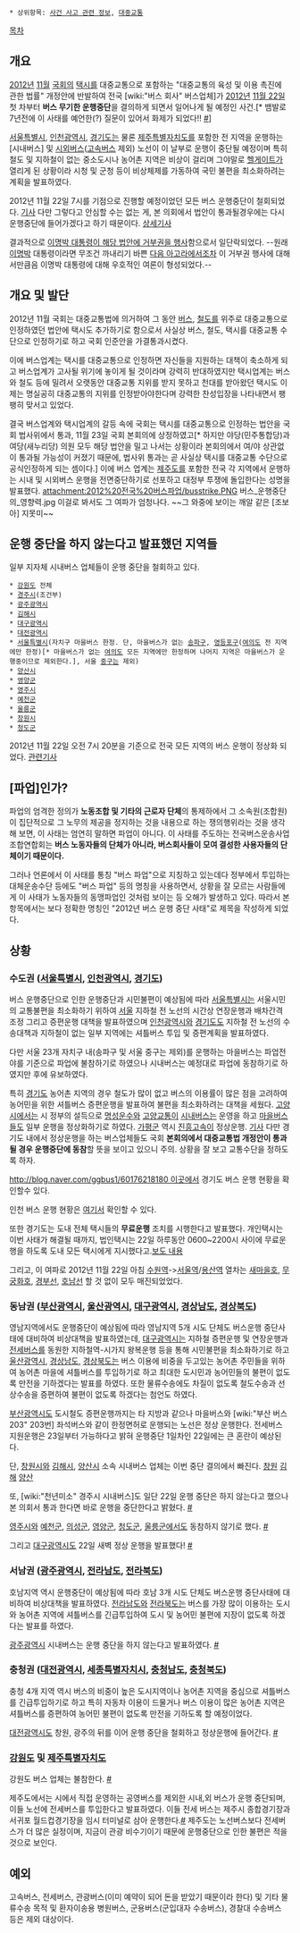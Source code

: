  * 상위항목: [[사건 사고 관련 정보]], [[대중교통]]

[[목차]]
== 개요 ==
[[2012년]] [[11월]] [[대한민국 국회|국회]]의 [[택시]]를 대중교통으로 포함하는 "대중교통의 육성 및 이용 촉진에 관한 법률" 개정안에 반발하여 전국 [wiki:"버스 회사" 버스업체]가 [[2012년]] [[11월 22일]] 첫 차부터 '''버스 무기한 운행중단'''을 결의하게 되면서 일어나게 될 예정인 사건.[* 뱀발로 7년전에 이 사태를 예언한(?) 질문이 있어서 화제가 되었다!! [http://kin.naver.com/qna/detail.nhn?d1id=8&dirId=812&docId=30350427&qb=66eM7J28IOyghOq1reyXkA==&enc=utf8&section=kin&rank=1&search_sort=0&spq=1 #]]

[[서울특별시]], [[인천광역시]], [[경기도]]는 물론 [[제주특별자치도]]를 포함한 전 지역을 운행하는 [시내버스] 및 [[시외버스]]([[고속버스]] 제외) 노선이 이 날부로 운행이 중단될 예정이며 특히 철도 및 지하철이 없는 중소도시나 농어촌 지역은 비상이 걸리며 그야말로 [[헬게이트]]가 열리게 된 상황이라 시청 및 군청 등이 비상체제를 가동하여 국민 불편을 최소화하려는 계획을 발표하였다. 

2012년 11월 22일 7시를 기점으로 진행할 예정이었던 모든 버스 운행중단이 철회되었다. [http://m.news.naver.com/read.nhn?mode=LSD&sid1=103&oid=277&aid=0002882265 기사] 다만 그렇다고 안심할 수는 없는 게, 본 의회에서 법안이 통과될경우에는 다시 운행중단에 들어가겠다고 하기 때문이다. [http://news.naver.com/main/read.nhn?mode=LSD&mid=sec&sid1=102&oid=023&aid=0002462038 상세기사]

결과적으로 [http://news.hankooki.com/lpage/politics/201301/h2013012302341821000.htm 이명박 대통령이 해당 법안에 거부권을 행사]함으로서 일단락되었다. --원래 [[이명박]] 대통령이라면 무조건 까내리기 바쁜 [[다음 아고라]]에서조차 이 거부권 행사에 대해서만큼음 이명박 대통령에 대해 우호적인 여론이 형성되었다.--
== 개요 및 발단 == 
2012년 11월 국회는 대중교통법에 의거하여 그 동안 [[버스]], [[철도]]를 위주로 대중교통으로 인정하였던 법안에 택시도 추가하기로 함으로서 사실상 버스, 철도, 택시를 대중교통 수단으로 인정하기로 하고 국회 인준안을 가결통과시켰다. 

이에 버스업계는 택시를 대중교통으로 인정하면 자신들을 지원하는 대책이 축소하게 되고 버스업계가 고사될 위기에 놓이게 될 것이라며 강력히 반대하였지만 택시업계는 버스와 철도 등에 밀려서 오랫동안 대중교통 지위를 받지 못하고 천대를 받아왔던 택시도 이제는 명실공히 대중교통의 지위를 인정받아야한다며 강력한 찬성입장을 나타내면서 팽팽히 맞서고 있었다.

결국 버스업계와 택시업계의 갈등 속에 국회는 택시를 대중교통으로 인정하는 법안을 국회 법사위에서 통과, 11월 23일 국회 본회의에 상정하였고[* 하지만 야당(민주통합당)과 여당(새누리당) 의원 모두 해당 법안을 밀고 나서는 상황이라 본회의에서 여/야 상관없이 통과될 가능성이 커졌기 때문에, 법사위 통과는 곧 사실상 택시를 대중교통 수단으로 공식인정하게 되는 셈이다.] 이에 버스 업계는 [[제주도]]를 포함한 전국 각 지역에서 운행하는 시내 및 시외버스 운행을 전면중단하기로 선포하고 대정부 투쟁에 돌입한다는 성명을 발표했다. 
attachment:2012%20전국%20버스파업/busstrike.PNG
버스_운행중단의_영향력.jpg 이걸로 봐서도 그 여파가 엄청나다. ~~그 와중에 보이는 깨알 같은 [조보아] 지못미~~

== 운행 중단을 하지 않는다고 발표했던 지역들 ==
일부 지자체 시내버스 업체들이 운행 중단을 철회하고 있다.

 * [[강원도]] 전체
 * [[경주시]](조건부)
 * [[광주광역시]]
 * [[김해시]]
 * [[대구광역시]]
 * [[대전광역시]] 
 * [[서울특별시]](자치구 마을버스 한정. 단, 마을버스가 없는 [[송파구]], [[영등포구]]([[여의도]] 전 지역에만 한정)[* 마을버스가 없는 [[여의도]] 모든 지역에만 한정하며 나머지 지역은 마을버스가 운행중이므로 제외한다.], 서울 [[중구]]는 제외)
 * [[양산시]]
 * [[영양군]]
 * [[영주시]]
 * [[예천군]]
 * [[울릉군]]
 * [[창원시]]
 * [[청도군]]

2012년 11월 22일 오전 7시 20분을 기준으로 전국 모든 지역의 버스 운행이 정상화 되었다. [http://news.chosun.com/site/data/html_dir/2012/11/22/2012112200350.html 관련기사]

== [파업]인가? ==
파업의 엄격한 정의가 '''노동조합 및 기타의 근로자 단체'''의 통제하에서 그 소속원(조합원)이 집단적으로 그 노무의 제공을 정지하는 것을 내용으로 하는 쟁의행위라는 것을 생각해 보면, 이 사태는 엄연히 말하면 파업이 아니다. 이 사태를 주도하는 전국버스운송사업조합연합회는 '''버스 노동자들의 단체가 아니라, 버스회사들이 모여 결성한 사용자들의 단체이기 때문이다.'''

그러나 언론에서 이 사태를 통칭 "버스 파업"으로 지칭하고 있는데다 정부에서 투입하는 대체운송수단 등에도 "버스 파업" 등의 명칭을 사용하면서, 상황을 잘 모르는 사람들에게 이 사태가 노동자들의 동맹파업인 것처럼 보이는 등 오해가 발생하고 있다. 따라서 본 항목에서는 보다 정확한 명칭인 "2012년 버스 운행 중단 사태"로 제목을 작성하게 되었다.

== 상황 == 
=== 수도권 ([[서울특별시]], [[인천광역시]], [[경기도]]) === 
버스 운행중단으로 인한 운행중단과 시민불편이 예상됨에 따라 [[서울특별시]]는 서울시민의 교통불편을 최소화하기 위하여 [[서울]] 지하철 전 노선의 시간상 연장운행과 배차간격 조정 그리고 증편운행 대책을 발표하였으며 [[인천광역시]]와 [[경기도]]도 지하철 전 노선의 수송대책과 지하철이 없는 일부 지역에는 셔틀버스 투입 및 증편계획을 발표하였다. 

다만 서울 23개 자치구 내(송파구 및 서울 중구는 제외)를 운행하는 마을버스는 파업전야를 기준으로 파업에 불참하기로 하였으나 시내버스는 예정대로 파업에 동참하기로 하였지만 후에 유보하였다.

특히 [[경기도]] 농어촌 지역의 경우 철도가 많이 없고 버스의 이용률이 많은 점을 고려하여 농어민을 위한 셔틀버스 증편운행을 발표하여 불편을 최소화하려는 대책을 세웠다. [[고양시]]에서는 시 정부의 설득으로 [[명성운수]]와 [[고양교통]]이 [[시내버스]]는 운영을 하고 [[마을버스]]들도 일부 운행을 정상화하기로 하였다. [[가평]]군 역시 [[진흥고속]]이 정상운행. [http://news.naver.com/main/read.nhn?mode=LSD&mid=sec&sid1=103&oid=001&aid=0005946785 기사] 다만 경기도 내에서 정상운행을 하는 버스업체들도 국회 '''본회의에서 대중교통법 개정안이 통과될 경우 운행중단에 동참'''할 뜻을 보이고 있으니 주의. 상황을 잘 보고 교통수단을 정하도록 하자.

[[http://blog.naver.com/ggbus1/60176218180 이곳]]에서 경기도 버스 운행 현황을 확인할수 있다.

인천 버스 운행 현황은 [http://www.incheon.go.kr/icweb/program/board/detail.jsp?boardTypeID=118&boardID=1813161&menuID=001001005001001 여기서] 확인할 수 있다.

또한 경기도는 도내 전체 택시들의 '''무료운행''' 조치를 시행한다고 발표했다. 개인택시는 이번 사태가 해결될 때까지, 법인택시는 22일 하루동안 0600~2200시 사이에 무료운행을 하도록 도내 모든 택시에게 지시했다고.[http://media.daum.net/politics/administration/newsview?newsid=20121121192713060 보도 내용]

그리고, 이 여파로 2012년 11월 22일 아침 [[수원역]]->[[서울역]]/[[용산역(서울)|용산역]] 열차는 [[새마을호]], [[무궁화호]], [[경부선]], [[호남선]] 할 것 없이 모두 매진되었었다.

=== 동남권 ([[부산광역시]], [[울산광역시]], [[대구광역시]], [[경상남도]], [[경상북도]]) === 
영남지역에서도 운행중단이 예상됨에 따라 영남지역 5개 시도 단체도 버스운행 중단사태에 대비하여 비상대책을 발표하였는데, [[대구광역시]]는 지하철 증편운행 및 연장운행과 [[전세버스]]를 동원한 지하철역-시가지 왕복운행 등을 통해 시민불편을 최소화하기로 하고 [[울산광역시]], [[경상남도]], [[경상북도]]는 버스 이용에 비중을 두고있는 농어촌 주민들을 위하여 농어촌 마을에 셔틀버스를 투입하기로 하고 최대한 도시민과 농어민들의 불편이 없도록 만전을 기하겠다는 발표를 하였다. 또한 물류수송에도 차질이 없도록 철도수송과 선상수송을 증편하여 불편이 없도록 하겠다는 첨언도 하였다.

[[부산광역시]]도 도시철도 증편운행까지는 타 지방과 같으나 마을버스와 [wiki:"부산 버스 203" 203번] 좌석버스와 같이 한정면허로 운행되는 노선은 정상 운행한다. 전세버스 지원운행은 23일부터 가능하다고 밝혀 운행중단 1일차인 22일에는 큰 혼란이 예상된다.

단, [[창원시]]와 [[김해시]], [[양산시]] 소속 시내버스 업체는 이번 중단 결의에서 빠진다. [https://twitter.com/cwopenspace/status/271159834068537344 창원] [http://gall.dcinside.com/list.php?id=bus&no=198116 김해] [http://www.yangsan.go.kr/program/main_notice/view.php?bid=notice&id=8849 양산]

또, [wiki:"천년미소" 경주시 시내버스]도 일단 22일 운행 중단은 하지 않는다고 했으나 본 의회서 통과 한다면 바로 운행을 중단한다고 밝혔다. [http://news1.kr/articles/902550 #] 

[[영주시]]와 [[예천군]], [[의성군]], [[영양군]], [[청도군]], [[울릉군]]에서도 동참하지 않기로 했다. [http://newslink.media.daum.net/20121121200510705 #]

그리고 [[대구광역시]]도 22일 새벽 정상 운행을 발표했다! [http://businfo.daegu.go.kr/ba/notice/notice.do?act=hpdetail&wnTCd=1&id=3565 #]

=== 서남권 ([[광주광역시]], [[전라남도]], [[전라북도]]) === 
호남지역 역시 운행중단이 예상됨에 따라 호남 3개 시도 단체도 버스운행 중단사태에 대비하여 비상대책을 발표하였다. [[전라남도]]와 [[전라북도]]는 버스를 가장 많이 이용하는 도시와 농어촌 지역에 셔틀버스를 긴급투입하여 도시 및 농어민 불편에 지장이 없도록 하겠다는 발표를 하였다.

[[광주광역시]] 시내버스는 운행 중단을 하지 않는다고 발표하였다. [http://bus.gjcity.net:7001/app/notice/notice_view.jsp?b_idx=165 #]

=== 충청권 ([[대전광역시]], [[세종특별자치시]], [[충청남도]], [[충청북도]]) === 
충청 4개 지역 역시 버스의 비중이 높은 도시지역이나 농어촌 지역을 중심으로 셔틀버스를 긴급투입하기로 하고 특히 자동차 이용이 드물거나 버스 이용이 많은 농어촌 지역은 셔틀버스를 증편하여 농어민 불편이 없도록 만전을 기하도록 할 예정이었다.

[[대전광역시]]도 창원, 광주의 뒤를 이어 운행 중단을 철회하고 정상운행에 들어간다. [http://www.daejeon.go.kr/administration/news/news/news/1318767_6818.html #]

=== [[강원도]] 및 [[제주특별자치도]] === 
강원도 버스 업체는 불참한다. [http://news1.kr/articles/903906 #]

제주도에서는 시에서 직접 운영하는 공영버스를 제외한 시내,외 버스가 운행 중단되며, 이들 노선에 전세버스를 투입한다고 발표하였다. 이들 전세 버스는 제주시 종합경기장과 서귀포 월드컵경기장을 임시 터미널로 삼아 운행한다.[http://www.jejusori.net/news/articleView.html?idxno=122816 #]
제주도는 노선버스보다 전세버스가 더 많은 실정이며, 지금이 관광 비수기이기 때문에 운행중단으로 인한 불편은 적을 것으로 보인다.

== 예외 == 
고속버스, 전세버스, 관광버스(이미 예약이 되어 돈을 받았기 때문이라 한다) 및 기타 물류수송 목적 및 환자이송용 병원버스, 군용버스(군입대자 수송버스), 경찰대 수송버스 등은 제외 대상이다.
